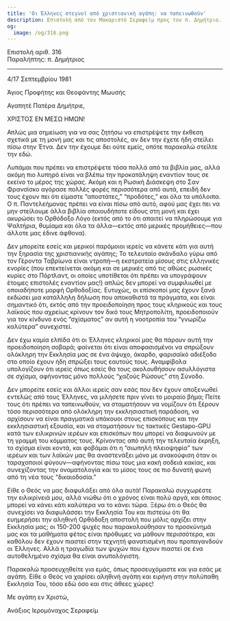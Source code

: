 ```yaml
---
title: 'Οι Έλληνες στεγνοί από χριστιανική αγάπη: να ταπεινωθούν'
description: Επιστολή από τον Μακαριστό Σεραφείμ προς τον π. Δημήτριο.
og:
  image: /og/316.png
---
```


<div style={{textAlign:'right', fontFamily:'monospace'}}>Επιστολή αριθ. 316</div>
<div style={{textAlign:'left', fontFamily:'monospace'}}>Παραλήπτης: π. Δημήτριος</div>

---

4/17 Σεπτεμβρίου 1981

Άγιος Προφήτης και Θεοφάντης Μωυσής

Αγαπητέ Πατέρα Δημήτριε,

ΧΡΙΣΤΟΣ ΕΝ ΜΕΣΩ ΗΜΩΝ!

Απλώς μια σημείωση για να σας ζητήσω να επιστρέψετε την έκθεση σχετικά με τη μονή μας και τις αποστολές, αν δεν την έχετε ήδη στείλει πίσω στην Έτνα. Δεν την έχουμε δει ούτε εμείς, οπότε παρακαλώ στείλτε την εδώ.

Λυπάμαι που πρέπει να επιστρέψετε τόσα πολλά από τα βιβλία μας, αλλά ακόμη πιο λυπηρό είναι να βλέπω την προκατάληψη εναντίον τους σε εκείνο το μέρος της χώρας. Ακόμη και η Ρωσική Διάσκεψη στο Σαν Φρανσίσκο αγόρασε πολλές φορές περισσότερα από αυτά, επειδή δεν τους έχουν πει ότι είμαστε “αποστάτες,” “προδότες,” και όλα τα υπόλοιπα. Ο π. Παντελεήμονας πρέπει να είναι πίσω από αυτό, αφού μας έχει πει να μην στείλουμε άλλα βιβλία οποιουδήποτε είδους στη μονή και έχει ακυρώσει το Ορθόδοξο Λόγο (εκτός από το ότι απαιτεί να πληρώσουμε για Ψαλτήρια, θυμίαμα και όλα τα άλλα—εκτός από μερικές προμήθειες—που άλλοτε μας έδινε άφθονα).

Δεν μπορείτε εσείς και μερικοί παρόμοιοι ιερείς να κάνετε κάτι για αυτή την ξηρασία της χριστιανικής αγάπης; Το τελευταίο σκάνδαλο γύρω από τον Γέροντα Ταβρίωνα είναι ντροπή—η εκστρατεία μίσους στις ελληνικές ενορίες (που επεκτείνεται ακόμη και σε μερικές από τις αθώες ρωσικές κυρίες στο Πόρτλαντ, οι οποίες υποτίθεται ότι πρέπει να υπογράψουν έτοιμες επιστολές εναντίον μας!) απλώς δεν μπορεί να συμφιλιωθεί με οποιαδήποτε μορφή Ορθοδοξίας. Ευτυχώς, οι επίσκοποί μας έχουν ξανά εκδώσει μια κατάλληλη δήλωση που αποκαθιστά τα πράγματα, και είναι σημαντικό ότι, εκτός από την προειδοποίηση προς τους κληρικούς και τους λαϊκούς που αχρείως κρίνουν τον δικό τους Μητροπολίτη, προειδοποιούν για τον κίνδυνο ενός “σχίσματος” αν αυτή η νοοτροπία του “γνωρίζω καλύτερα” συνεχιστεί.

Δεν έχω καμία ελπίδα ότι οι Έλληνες κληρικοί μας θα πάρουν αυτή την προειδοποίηση σοβαρά; φαίνεται ότι είναι αποφασισμένοι να σπρώξουν ολόκληρη την Εκκλησία μας σε ένα άψυχο, άκαρδο, φαρισαϊκό αδιέξοδο στο οποίο έχουν ήδη σπρώξει τους εαυτούς τους. Αναμφίβολα υπολογίζουν ότι ιερείς όπως εσείς θα τους ακολουθήσουν ασυλλόγιστα σε σχίσμα, αφήνοντας μόνο πολλούς “χαζούς Ρώσους” στη Σύνοδο.

Δεν μπορείτε εσείς και άλλοι ιερείς σαν εσάς που δεν έχουν αποξενωθεί εντελώς από τους Έλληνες, να μιλήσετε πριν γίνει το μοιραίο βήμα; Πείτε τους ότι πρέπει να ταπεινωθούν, να σταματήσουν να νομίζουν ότι ξέρουν τόσο περισσότερα από ολόκληρη την εκκλησιαστική παράδοση, να αρχίσουν να είναι πραγματικά υπάκουοι στους επισκόπους και την εκκλησιαστική εξουσία, και να σταματήσουν τις τακτικές Gestapo-GPU κατά των ειλικρινών ιερέων και επισκόπων που μπορεί να διαφωνούν με τη γραμμή του κόμματος τους. Κρίνοντας από αυτή την τελευταία έκρηξη, το σχίσμα είναι κοντά, και φοβάμαι ότι η “σιωπηλή πλειοψηφία” των ιερέων και των λαϊκών μας θα αναστενάξει μόνο με ανακούφιση όταν οι ταραχοποιοί φύγουν—αφήνοντας πίσω τους μια κακή σοδειά κακίας, και συνεχίζοντας την ονοματολογία και το μίσος τους σε πιο δυνατή φωνή από τη νέα τους “δικαιοδοσία.”

Είθε ο Θεός να μας διαφυλάξει από όλα αυτά! Παρακαλώ συγχωρέστε την ειλικρίνειά μου, αλλά νιώθω ότι ο χρόνος είναι πολύ αργά, και όποιος μπορεί να κάνει κάτι καλύτερα να το κάνει τώρα. Ξέρω ότι ο Θεός θα συνεχίσει να διαφυλάσσει την Εκκλησία Του και πιστεύω ότι θα ευημερήσει την αληθινή Ορθόδοξη αποστολή που μόλις αρχίζει στην Εκκλησία μας; οι 150-200 ψυχές που παρακολούθησαν το προσκύνημά μας και τα μαθήματα φέτος είναι πρόθυμες να μάθουν περισσότερα, και καθόλου δεν έχουν πιαστεί στην τεχνητή φανατισμένη που προπαγανδούν οι Έλληνες. Αλλά η τραγωδία των ψυχών που έχουν πιαστεί σε ένα αυτοθελημένο σχίσμα θα είναι ανυπολόγιστη.

Παρακαλώ προσευχηθείτε για εμάς, όπως προσευχόμαστε και για εσάς με αγάπη. Είθε ο Θεός να χαρίσει αληθινή αγάπη και ειρήνη στην πολύπαθη Εκκλησία Του, τόσο εδώ όσο και στις άθεες χώρες!

Με αγάπη εν Χριστώ,

Ανάξιος Ιερομόναχος Σεραφείμ